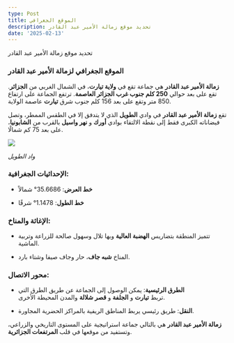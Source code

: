 ```yaml
---
type: Post
title: الموقع الجغرافي
description: تحديد موقع زمالة الأمير عبد القادر
date: '2025-02-13'
---
```

تحديد موقع زمالة الأمير عبد القادر

### **الموقع الجغرافي لزمالة الأمير عبد القادر**

**زمالة الأمير عبد القادر** هي جماعة تقع في **ولاية تيارت**، في الشمال الغربي من **الجزائر**. تقع على بعد حوالي **250 كلم جنوب غرب الجزائر العاصمة**. ترتفع الجماعة على ارتفاع 850 متر وتقع على بعد 156 كلم جنوب شرق **تيارت** عاصمة الولاية.

تقع **زمالة الأمير عبد القادر** في وادي **الطويل** الذي لا يتدفق إلا في الطقس الممطر، وتصل فيضاناته الكبرى فقط إلى نقطة الالتقاء بوادي **أورك** و **نهر واسيل** بالقرب من **الشابونيا**، على بعد 75 كم شمالًا.

![](https://taguine.netlify.app/_next/image?url=%2Fimages%2Fpict0030.jpg\&w=3840\&q=75)

*واد الطويل*

### **الإحداثيات الجغرافية:**

*   **خط العرض**: 35.6686° شمالاً

*   **خط الطول**: 1.1478° شرقًا

### **الإغاثة والمناخ:**

*   تتميز المنطقة بتضاريس **الهضبة العالية** وبها تلال وسهول صالحة للزراعة وتربية الماشية.

*   المناخ **شبه جاف**، حار وجاف صيفا وشتاء بارد.

### **محور الاتصال:**

*   **الطرق الرئيسية**: يمكن الوصول إلى الجماعة عن طريق الطرق التي تربط **تيارت** و **الجلفة** و **قصر شلالة** والمدن المحيطة الأخرى.

*   **النقل**: طريق رئيسي يربط المناطق الريفية بالمراكز الحضرية المجاورة.

**زمالة الأمير عبد القادر** هي بالتالي جماعة استراتيجية على المستوى التاريخي والزراعي، وتستفيد من موقعها في قلب **المرتفعات الجزائرية**.
